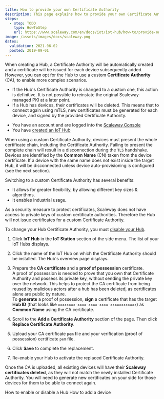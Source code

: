 ```yaml
---
title: How to provide your own Certificate Authority
description: This page explains how to provide your own Certificate Authority
steps:
  - step: TODO
    type: HowToStep
    url: https://www.scaleway.com/en/docs/iot/iot-hub/how-to/provide-own-certificate-authority/
image: /assets/images/docs/scaleway.png
dates:
  validation: 2021-06-02
  posted: 2019-09-01
---
```


When creating a Hub, a Certificate Authority will be automatically created and a certificate will be issued for each device subsequently added. However, you can opt for the Hub to use a custom **Certificate Authority** (CA), to enable more complex scenarios.

<Message type="important">

- If the Hub's Certificate Authority is changed to a custom one, this action is definitive. It is not possible to reinstate the original Scaleway-managed PKI at a later point.
- If a Hub has devices, their certificates will be deleted. This means that to connect again using mTLS, new certificates must be generated for each device, and signed by the provided Certificate Authority.

</Message>

<Message type="requirement">

- You have an account and are logged into the [Scaleway Console](https://console.scaleway.com)
- You have [created an IoT Hub](/iot/iot-hub/how-to/create-hub)

</Message>

When using a custom Certificate Authority, devices must present the whole certificate chain, including the Certificate Authority. Failing to present the complete chain will result in a disconnection during the `TLS` handshake. Devices are identified by the **Common Name** (CN) taken from the device certificate. If a device with the same name does not exist inside the target Hub, it will be disconnected unless device auto-provisioning is configured (see the next section).

Switching to a custom Certificate Authority has several benefits:

- It allows for greater flexibility, by allowing different key sizes & algorithms.
- It enables industrial usage.

<Message type="note">

As a security measure to protect certificates, Scaleway does not have access to private keys of custom certificate authorities. Therefore the Hub will not issue certificates for a custom Certificate Authority.

</Message>


<Message type="important">

To change your Hub Certificate Authority, you must [disable your Hub](/iot/iot-hub/how-to/enable-disable-hub/).

</Message>

1. Click **IoT Hub** in the **IoT Station** section of the side menu. The list of your IoT Hubs displays.

2. Click the name of the IoT Hub on which the Certificate Authority should be installed. The Hub's overview page displays. 

3. Prepare the **CA certificate** and a **proof of possession** certificate.  
   A proof of possession is needed to prove that you own that Certificate Authority and possess its private key, without sending the private key over the network. This helps to protect the CA certificate from being reused by malicious actors after a hub has been deleted, as certificates alone are public by nature.  
   To **generate** a proof of possession, **sign** a certificate that has the target **Hub ID** (that looks like `xxxxxxxx-xxxx-xxxx-xxxx-xxxxxxxxxxxx`) as **Common Name** using the CA certificate.

4. Scroll to the **Add a Certificate Authority** section of the page. Then click **Replace Certificate Authority**.

5. Upload your CA certificate `pem` file and your verification (proof of possession) certificate `pem` file.

6. Click **Save** to complete the replacement.

7. Re-enable your Hub to activate the replaced Certificate Authority. 

<Message type="important">

Once the CA is uploaded, all existing devices will have their **Scaleway certificates deleted**, as they will not match the newly installed Certificate Authority. You will need to generate new certificates on your side for those devices for them to be able to connect again.

</Message>

<Navigation title="See Also">
  <PreviousButton to="/iot/iot-hub/how-to/enable-disable-hub">How to enable or disable a Hub</PreviousButton>
  <NextButton to="/iot/iot-hub/how-to/add-device">How to add a device</NextButton>
</Navigation>
